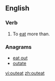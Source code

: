 ==English==

===Verb===
{{en-verb|outeats|outeating|outate|outeaten}}

# {{context|transitive}} To [[eat]] more than.

===Anagrams===
* [[eat out#English|eat out]]
* [[outate#English|outate]]

[[vi:outeat]]
[[zh:outeat]]